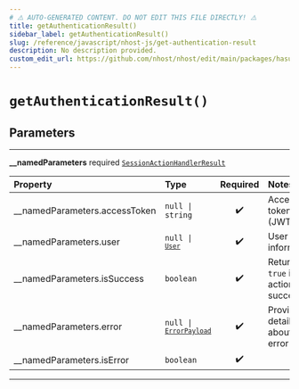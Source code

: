```yaml
---
# ⚠️ AUTO-GENERATED CONTENT. DO NOT EDIT THIS FILE DIRECTLY! ⚠️
title: getAuthenticationResult()
sidebar_label: getAuthenticationResult()
slug: /reference/javascript/nhost-js/get-authentication-result
description: No description provided.
custom_edit_url: https://github.com/nhost/nhost/edit/main/packages/hasura-auth-js/src/utils/client-helpers.ts#L23
---
```


# `getAuthenticationResult()`

## Parameters

---

**<span className="parameter-name">\_\_namedParameters</span>** <span className="optional-status">required</span> [`SessionActionHandlerResult`](/reference/docgen/javascript/nhost-js/types/session-action-handler-result)

| Property                                                                                                    | Type                                                                                                 | Required | Notes                                       |
| :---------------------------------------------------------------------------------------------------------- | :--------------------------------------------------------------------------------------------------- | :------: | :------------------------------------------ |
| <span className="parameter-name"><span className="light-grey">\_\_namedParameters.</span>accessToken</span> | <code>null &#124; string</code>                                                                      |    ✔️    | Access token (JWT)                          |
| <span className="parameter-name"><span className="light-grey">\_\_namedParameters.</span>user</span>        | <code>null &#124; [`User`](/reference/docgen/javascript/nhost-js/types/user)</code>                  |    ✔️    | User information                            |
| <span className="parameter-name"><span className="light-grey">\_\_namedParameters.</span>isSuccess</span>   | <code>boolean</code>                                                                                 |    ✔️    | Returns `true` if the action is successful. |
| <span className="parameter-name"><span className="light-grey">\_\_namedParameters.</span>error</span>       | <code>null &#124; [`ErrorPayload`](/reference/docgen/javascript/nhost-js/types/error-payload)</code> |    ✔️    | Provides details about the error            |
| <span className="parameter-name"><span className="light-grey">\_\_namedParameters.</span>isError</span>     | <code>boolean</code>                                                                                 |    ✔️    |                                             |

---
